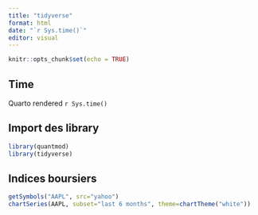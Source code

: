 ```yaml
---
title: "tidyverse"
format: html
date: "`r Sys.time()`"
editor: visual
---
```


```r
knitr::opts_chunk$set(echo = TRUE)
```

## Time 
Quarto rendered `r Sys.time()`

## Import des library

```r
library(quantmod)
library(tidyverse)
```

## Indices boursiers


```r
getSymbols("AAPL", src="yahoo")
chartSeries(AAPL, subset="last 6 months", theme=chartTheme("white"))
```
